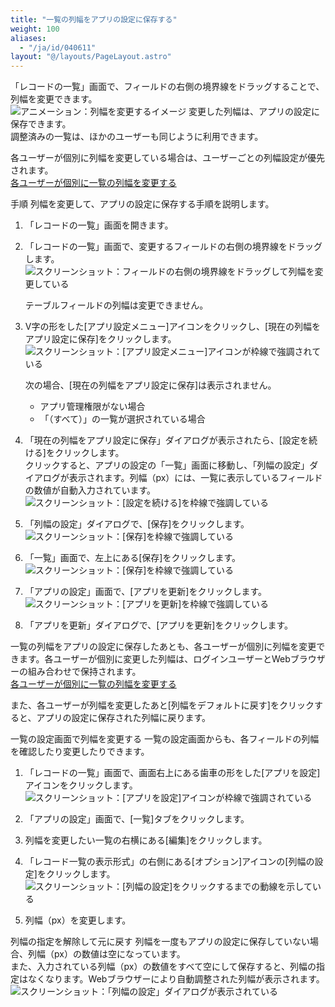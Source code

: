 ```yaml
---
title: "一覧の列幅をアプリの設定に保存する"
weight: 100
aliases:
  - "/ja/id/040611"
layout: "@/layouts/PageLayout.astro"
---
```




「レコードの一覧」画面で、フィールドの右側の境界線をドラッグすることで、列幅を変更できます。  
<Img src="/k/kintone/img-ja/save_column_widths_01.gif" alt="アニメーション：列幅を変更するイメージ" />
変更した列幅は、アプリの設定に保存できます。  
調整済みの一覧は、ほかのユーザーも同じように利用できます。

各ユーザーが個別に列幅を変更している場合は、ユーザーごとの列幅設定が優先されます。  
[各ユーザーが個別に一覧の列幅を変更する](/k/ja/id/040613.html)

<Heading id="view_save_column_widths_10">手順</Heading>
列幅を変更して、アプリの設定に保存する手順を説明します。  

1. 「レコードの一覧」画面を開きます。

1. 「レコードの一覧」画面で、変更するフィールドの右側の境界線をドラッグします。  
   <Img src="/k/kintone/img-ja/save_column_widths_01.gif" alt="スクリーンショット：フィールドの右側の境界線をドラッグして列幅を変更している" />

   <Note>

   テーブルフィールドの列幅は変更できません。

   
   </Note>

1. V字の形をした[アプリ設定メニュー]アイコンをクリックし、[現在の列幅をアプリ設定に保存]をクリックします。  
   <Img src="/k/kintone/img-ja/save_column_widths_01.png" alt="スクリーンショット：[アプリ設定メニュー]アイコンが枠線で強調されている" />

   <Note>

   次の場合、[現在の列幅をアプリ設定に保存]は表示されません。
   * アプリ管理権限がない場合
   * 「（すべて）」の一覧が選択されている場合

   
   </Note>

1. 「現在の列幅をアプリ設定に保存」ダイアログが表示されたら、[設定を続ける]をクリックします。  
  クリックすると、アプリの設定の「一覧」画面に移動し、「列幅の設定」ダイアログが表示されます。列幅（px）には、一覧に表示しているフィールドの数値が自動入力されています。  
   <Img src="/k/kintone/img-ja/save_column_widths_04.png" alt="スクリーンショット：[設定を続ける]を枠線で強調している" />

1. 「列幅の設定」ダイアログで、[保存]をクリックします。  
   <Img src="/k/kintone/img-ja/save_column_widths_02.png" alt="スクリーンショット：[保存]を枠線で強調している" />

1. 「一覧」画面で、左上にある[保存]をクリックします。
   <Img src="/k/kintone/img-ja/save_column_widths_03.png" alt="スクリーンショット：[保存]を枠線で強調している" />

1. 「アプリの設定」画面で、[アプリを更新]をクリックします。
   <Img src="/k/kintone/img-ja/save_column_widths_05.png" alt="スクリーンショット：[アプリを更新]を枠線で強調している" />

1. 「アプリを更新」ダイアログで、[アプリを更新]をクリックします。

一覧の列幅をアプリの設定に保存したあとも、各ユーザーが個別に列幅を変更できます。各ユーザーが個別に変更した列幅は、ログインユーザーとWebブラウザーの組み合わせで保持されます。  
[各ユーザーが個別に一覧の列幅を変更する](/k/ja/id/040613.html)

また、各ユーザーが列幅を変更したあと[列幅をデフォルトに戻す]をクリックすると、アプリの設定に保存された列幅に戻ります。

<Heading id="view_save_column_widths_20">一覧の設定画面で列幅を変更する</Heading>
一覧の設定画面からも、各フィールドの列幅を確認したり変更したりできます。

1. 「レコードの一覧」画面で、画面右上にある歯車の形をした[アプリを設定]アイコンをクリックします。  
   <Img src="/k/kintone/img/settings_new_icon.png" alt="スクリーンショット：[アプリを設定]アイコンが枠線で強調されている" />

1. 「アプリの設定」画面で、[一覧]タブをクリックします。

1. 列幅を変更したい一覧の右横にある[編集]をクリックします。

1. 「レコード一覧の表示形式」の右側にある[オプション]アイコンの[列幅の設定]をクリックします。
   <Img src="/k/kintone/img-ja/save_column_widths_06.png" alt="スクリーンショット：[列幅の設定]をクリックするまでの動線を示している" />

1. 列幅（px）を変更します。

<Heading id="view_save_column_widths_30">列幅の指定を解除して元に戻す</Heading>
列幅を一度もアプリの設定に保存していない場合、列幅（px）の数値は空になっています。  
また、入力されている列幅（px）の数値をすべて空にして保存すると、列幅の指定はなくなります。Webブラウザーにより自動調整された列幅が表示されます。
<Img src="/k/kintone/img-ja/save_column_widths_07.png" alt="スクリーンショット：「列幅の設定」ダイアログが表示されている" />
